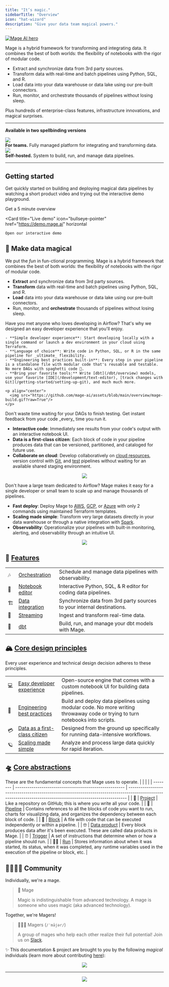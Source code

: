 ```yaml
---
title: "It’s magic."
sidebarTitle: "Overview"
icon: "hat-wizard"
description: "Give your data team magical powers."
---
```



<Badges />

<a href="https://mage.ai/pro?source=introduction">
  <picture>
    <source media="(prefers-color-scheme: dark)" srcset="https://github.com/mage-ai/assets/blob/main/oss/hero.png?raw=true" />
    <img alt="Mage AI hero" src="https://github.com/mage-ai/assets/blob/main/oss/hero.png?raw=true" />
  </picture>
</a>

Mage is a hybrid framework for transforming and integrating data. It combines the best of both worlds: the flexibility of notebooks with the rigor of modular code.

- Extract and synchronize data from 3rd party sources.
- Transform data with real-time and batch pipelines using Python, SQL, and R.
- Load data into your data warehouse or data lake using our pre-built connectors.
- Run, monitor, and orchestrate thousands of pipelines without losing sleep.

Plus hundreds of enterprise-class features, infrastructure innovations, and magical surprises.

---

**Available in two spellbinding versions**

<CardGroup cols={2}>
  <Card
    href={`${urls.pro}?source=introduction`}
    horizontal
  >
    <div
      style={{
        display: "flex"
      }}
    >
      <div style={{ marginRight: 16 }}>
        <img
          src="https://github.com/mage-ai/assets/blob/main/oss/card-pro.png?raw=true"
          noZoom
        />
      </div>
      <div style={{ marginTop: 8 }}>
        <b>For teams.</b> Fully managed platform
        for integrating and transforming data.
      </div>
    </div>
  </Card>
  <Card
  href={`${urls.oss}?source=introduction`}
    horizontal
  >
    <div
      style={{
        display: "flex"
      }}
    >
      <div style={{ marginRight: 16 }}>
        <img
          src="https://github.com/mage-ai/assets/blob/main/oss/card-oss.png?raw=true"
          noZoom
        />
      </div>
      <div style={{ marginTop: 8 }}>
        <b>Self-hosted.</b> System to build, run, and
        manage data pipelines.
      </div>
    </div>
  </Card>
</CardGroup>

<ProButton source="introduction" />

---

## Getting started

Get quickly started on building and deploying magical data pipelines
by watching a short product video and trying out the interactive demo playground.

<CardGroup>
  <Card
    title="Product tour"
    icon="circle-play"
    href="https://youtu.be/GswOdShLGmg"
    horizontal
  >
    Get a 5 minute overview
  </Card>

  <Card
    title="Live demo"
    icon="bullseye-pointer"
    href="https://demo.mage.ai"
    horizontal
  >
    Open our interactive demo
  </Card>
</CardGroup>

## 🦄 Make data magical

We put the _fun_ in fun-ctional programming. Mage is a hybrid framework that combines the best of both worlds: the flexibility of notebooks with the rigor of modular code.

- **Extract** and synchronize data from 3rd party sources.
- **Transform** data with real-time and batch pipelines using Python, SQL, and R.
- **Load** data into your data warehouse or data lake using our pre-built connectors.
- Run, monitor, and **orchestrate** thousands of pipelines without losing sleep.

<Steps titleSize="h2">
  <Step title="🔨 Build">
    Have you met anyone who loves developing in Airflow? That's why we designed an easy developer experience that you'll enjoy.

    - **Simple developer experience**: Start developing locally with a single command or launch a dev environment in your cloud using Terraform.
    - **Language of choice**: Write code in Python, SQL, or R in the same pipeline for _ultimate_ flexibility.
    - **Engineering best practices built-in**: Every step in your pipeline is a standalone file with modular code that's reusable and testable. No more DAGs with spaghetti code 🍝.
    - **Bring your favorite tools:** Write [dbt](/dbt/overview) models, use your favorite [IDE](/development/text-editor), [track changes with Git](/getting-started/setting-up-git), and much much more.

    <p align="center">
      <img src="https://github.com/mage-ai/assets/blob/main/overview/mage-build.gif?raw=True"/>
    </p>
  </Step>
  <Step title="🔍 Preview">
  Don't waste time waiting for your DAGs to finish testing. Get instant feedback from your code _every_ time you run it.

  - **Interactive code**: Immediately see results from your code's output with an interactive notebook UI.
  - **Data is a first-class citizen**: Each block of code in your pipeline produces data that can be versioned, partitioned, and cataloged for future use.
  - **Collaborate on cloud**: Develop collaboratively on [cloud resources](/production/deploying-to-cloud/architecture), version control with [Git](/getting-started/setting-up-git), and [test](/development/data-validation) pipelines without waiting for an available shared staging environment.

  <p align="center">
    <img src="https://github.com/mage-ai/assets/blob/main/overview/mage-preview.gif?raw=True"/>
  </p>
</Step>
<Step title="🚀 Launch" >
  Don't have a large team dedicated to Airflow? Mage makes it easy for a single developer or small team to scale up and manage thousands of pipelines.

  - **Fast deploy**: Deploy Mage to [AWS](/production/deploying-to-cloud/aws/setup), [GCP](/production/deploying-to-cloud/gcp/setup), or [Azure](/production/deploying-to-cloud/azure/setup) with only 2 commands using maintained Terraform templates.
  - **Scaling made simple**: Transform very large datasets directly in your data warehouse or through a native integration with [Spark](/integrations/spark-pyspark).
  - **Observability**: Operationalize your pipelines with built-in monitoring, alerting, and observability through an intuitive UI.

  <p align="center">
    <img src="https://github.com/mage-ai/assets/blob/main/overview/observability.gif?raw=True"/>
  </p>
</Step>
</Steps>

## 🔮 [Features](/about/features)
|       |                                                                  |                                                                        |
| ----- | ---------------------------------------------------------------- | ---------------------------------------------------------------------- |
| 🎶   | [Orchestration](/design/data-pipeline-management)                | Schedule and manage data pipelines with observability.                 |
| 📓   | [Notebook editor](/about/features#notebook-for-building-data-pipelines) | Interactive Python, SQL, & R editor for coding data pipelines.         |
| 🏗️ | [Data integration](/data-integrations)                          | Synchronize data from 3rd party sources to your internal destinations. |
| 🚰   | [Streaming](/guides/streaming-pipeline)                | Ingest and transform real-time data.                                   |
| 🧱   | [dbt](/dbt)                                                      | Build, run, and manage your dbt models with Mage.                      |

## 🏔️ [Core design principles](/design/core-design-principles)

Every user experience and technical design decision adheres to these principles.

|     |                                                                                                           |                                                                                                                              |
| --- | --------------------------------------------------------------------------------------------------------- | ---------------------------------------------------------------------------------------------------------------------------- |
| 💻 | [Easy developer experience](/design/core-design-principles#easy-developer-experience)                     | Open-source engine that comes with a custom notebook UI for building data pipelines.                                         |
| 🚢 | [Engineering best practices](/design/core-design-principles#engineering-best-practices-built-in) | Build and deploy data pipelines using modular code. No more writing throwaway code or trying to turn notebooks into scripts. |
| 💳 | [Data as a first-class citizen](/design/core-design-principles#data-is-a-first-class-citizen)             | Designed from the ground up specifically for running data-intensive workflows.                                               |
| 🪐 | [Scaling made simple](/design/core-design-principles#scaling-is-made-simple)                           | Analyze and process large data quickly for rapid iteration.                                                                  |

## 🛸 [Core abstractions](/design/core-abstractions)

These are the fundamental concepts that Mage uses to operate.
|          |                                                        |                                                                                                                                                             |
| -------- | ------------------------------------------------------ | ----------------------------------------------------------------------------------------------------------------------------------------------------------- |
| 🏢      | [Project](/design/core-abstractions#project)           | Like a repository on GitHub; this is where you write all your code.                                                                                         |
| 🪈      | [Pipeline](/design/core-abstractions#pipeline)         | Contains references to all the blocks of code you want to run, charts for visualizing data, and organizes the dependency between each block of code.        |
| 🧱      | [Block](/design/core-abstractions#block)               | A file with code that can be executed independently or within a pipeline.                                                                                   |
| 🤓      | [Data product](/design/core-abstractions#data-product) | Every block produces data after it's been executed. These are called data products in Mage.                                                                 |
| ⏰        | [Trigger](/design/core-abstractions#trigger)           | A set of instructions that determine when or how a pipeline should run.                                                                                     |
| 🏃‍♂️ | [Run](/design/core-abstractions#run)                   | Stores information about when it was started, its status, when it was completed, any runtime variables used in the execution of the pipeline or block, etc. |

## 👨‍👩‍👧‍👦 Community

Individually, we're a mage.

> 🧙 Mage
>
> Magic is indistinguishable from advanced technology. A mage is someone who
> uses magic (aka advanced technology).

Together, we're Magers!

> 🧙‍♂️🧙 Magers (`/ˈmājər/`)
>
> A group of mages who help each other realize their full potential! Join us on [Slack](https://www.mage.ai/chat).

✨ This documentation & project are brought to you by the following _magical_ individuals (learn more about contributing [here](/contributing/overview)):
<p align="center">
  <a href="https://github.com/mage-ai/mage-ai/graphs/contributors">
    <img src="https://contrib.rocks/image?repo=mage-ai/mage-ai&columns=10" />
  </a>
</p>

---

<p align="center">
  <img src="https://github.com/mage-ai/assets/blob/main/mascots/mascots-shorter.jpeg?raw=true" noZoom />
</p>
